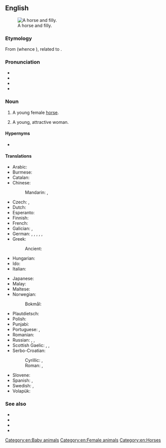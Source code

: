 ==English==
[[Image:Horse And Filly.jpg|thumb|right|A horse and filly.]]

===Etymology===
{{root|en|ine-pro|*peh₂w-}}
From {{der|en|non|fylja}} (whence {{cog|da|føl}}), related to {{m|en|foal}}.

===Pronunciation===
* {{IPA|en|/ˈfɪli/}}
* {{audio|en|en-us-filly.ogg|Audio (US)}}
* {{rhymes|en|ɪli}}
* {{homophones|en|Philly}}

===Noun===
{{en-noun}}

# A young female [[horse]].
#: {{coordinate terms|en|colt}}
# {{lb|en|dated}} A young, attractive woman.
#: {{ux|en|Hey, Homer, get a load of the gams on that '''filly'''!}}

====Hypernyms====
* {{l|en|foal}} {{q|young horse}}

====Translations====
{{trans-top|young female horse}}
* Arabic: {{t|ar|مُهْرَة|f}}
* Burmese: {{t+|my|မြင်းမကလေး}}
* Catalan: {{t+|ca|poltra|f}}
* Chinese:
*: Mandarin: {{t|cmn|[[小]][[雌]][[馬]]|sc=Hani}}, {{t|cmn|[[小]][[雌]][[马]]|tr=xiǎo cí mǎ|sc=Hani}}
* Czech: {{t+|cs|kobylka|f}}, {{t|cs|klisnička|f}}
* Dutch: {{t|nl|merrieveulen|n}}
* Esperanto: {{t|eo|ĉevalidino}}
* Finnish: {{t|fi|tammavarsa}}
* French: {{t+|fr|pouliche|f}}
* Galician: {{t|gl|poldra|f}}, {{t|gl|póldrega|f}}
* German: {{t|de|Stutenfohlen|n}}, {{t|de|Stutenfüllen|n}}, {{t|de|Stutfohlen|n}}, {{t|de|Stutfüllen|n}}, {{t|de|[[weiblich|weibliches]] [[Fohlen]]|n}}, {{t|de|[[weiblich|weibliches]] [[Füllen]]|n}}
* Greek: {{t|el|φοραδίτσα|f}}
*: Ancient: {{t|grc|πῶλος|f}}
* Hungarian: {{t|hu|kancacsikó}}
* Ido: {{t+|io|kavalyunino}}
* Italian: {{t+|it|puledra|f}}
{{trans-mid}}
* Japanese: {{t|ja|[[雌]]の[[子馬]]|tr=mesu no ko-uma|sc=Jpan}}
* Malay: {{t|ms|kuda betina muda}}
* Maltese: {{t|mt|moħra|f}}
* Norwegian:
*: Bokmål: {{t|nb|hoppeføll|n}}
* Plautdietsch: {{t|pdt|Kobbelfalm|n}}
* Polish: {{t+|pl|klaczka|f}}
* Punjabi: {{t|pa|ਵਛੇਰੀ|f}}
* Portuguese: {{t+|pt|potra|f}}, {{t+|pt|potranca|f}}
* Romanian: {{t+|ro|mânză|f}}
* Russian: {{t+|ru|кобы́лка|f}}, {{t+|ru|кобыли́ца|f}}, {{t|ru|жереби́ца|f}}
* Scottish Gaelic: {{t|gd|cliobag|f}}, {{t|gd|làireach|f}}, {{t|gd|loth|f}}
* Serbo-Croatian:
*: Cyrillic: {{t|sh|ждребица|f}}, {{t|sh|ждријебица|f}}
*: Roman: {{t+|sh|ždrebica|f}}, {{t|sh|ždrijebica|f}}
* Slovene: {{t+|sl|žrebica|f}}
* Spanish: {{t|es|potra|f}}, {{t|es|potranca|f}}
* Swedish: {{t|sv|ungsto|n}}, {{t|sv|stoföl|n}}
* Volapük: {{t+|vo|jijevodül}}
{{trans-bottom}}

===See also===
* {{l|en|colt}}
* {{l|en|mare}}
* {{l|en|stallion}}
* {{l|en|fille}}

[[Category:en:Baby animals]]
[[Category:en:Female animals]]
[[Category:en:Horses]]